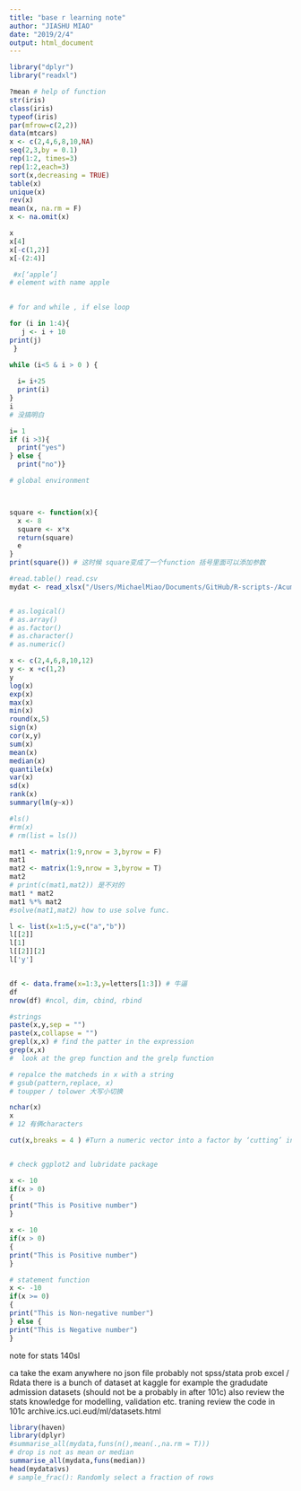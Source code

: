 ```yaml
---
title: "base r learning note"
author: "JIASHU MIAO"
date: "2019/2/4"
output: html_document
---
```

```r
library("dplyr")
library("readxl")
```
```r
?mean # help of function 
str(iris)
class(iris)
typeof(iris)
par(mfrow=c(2,2))
data(mtcars)
x <- c(2,4,6,8,10,NA)
seq(2,3,by = 0.1)
rep(1:2, times=3)
rep(1:2,each=3)
sort(x,decreasing = TRUE)
table(x)
unique(x)
rev(x)
mean(x, na.rm = F)
x <- na.omit(x)
```
```r
x
x[4]
x[-c(1,2)]
x[-(2:4)]

 #x[‘apple’]
# element with name apple

 
# for and while , if else loop

for (i in 1:4){
   j <- i + 10
print(j)
 }
```

```r
while (i<5 & i > 0 ) {
  
  i= i+25
  print(i)
}
i
# 没搞明白

```
```r
i= 1
if (i >3){
  print("yes")
} else {
  print("no")}

# global environment



square <- function(x){
  x <- 8
  square <- x*x
  return(square)
  e
}
print(square()) # 这时候 square变成了一个function 括号里面可以添加参数

```
```r
#read.table() read.csv 
mydat <- read_xlsx("/Users/MichaelMiao/Documents/GitHub/R-scripts-/Acumen_Data_Analysis_Exercise.xlsx",sheet = "Data")


# as.logical()
# as.array()
# as.factor()
# as.character()
# as.numeric()

x <- c(2,4,6,8,10,12)
y <- x +c(1,2)
y
log(x)
exp(x)
max(x)
min(x)
round(x,5)
sign(x)
cor(x,y)
sum(x)
mean(x)
median(x)
quantile(x)
var(x)
sd(x)
rank(x)
summary(lm(y~x))

```

```r
#ls()
#rm(x)
# rm(list = ls())

mat1 <- matrix(1:9,nrow = 3,byrow = F)
mat1
mat2 <- matrix(1:9,nrow = 3,byrow = T)
mat2
# print(c(mat1,mat2)) 是不对的
mat1 * mat2
mat1 %*% mat2
#solve(mat1,mat2) how to use solve func. 
```
```r
l <- list(x=1:5,y=c("a","b"))
l[[2]]
l[1]
l[[2]][2]
l['y']



```

```r

df <- data.frame(x=1:3,y=letters[1:3]) # 牛逼
df
nrow(df) #ncol, dim, cbind, rbind

```
```r
#strings 
paste(x,y,sep = "")
paste(x,collapse = "")
grepl(x,x) # find the patter in the expression 
grep(x,x)
#  look at the grep function and the grelp function

# repalce the matcheds in x with a string
# gsub(pattern,replace, x)
# toupper / tolower 大写小切换

nchar(x)
x
# 12 有俩characters

cut(x,breaks = 4 ) #Turn a numeric vector into a factor by ‘cutting’ into sections. ????????


# check ggplot2 and lubridate package

x <- 10
if(x > 0)
{
print("This is Positive number")
}

```

```r
x <- 10
if(x > 0)
{
print("This is Positive number")
}

```

```r
# statement function 
x <- -10
if(x >= 0)
{
print("This is Non-negative number")
} else {
print("This is Negative number")
}

```

note for stats 140sl 

ca take the exam anywhere 
no json file 
probably not spss/stata
prob excel / Rdata
there is a bunch of dataset at kaggle 
for example the gradudate admission datasets (should not be a probably in after 101c)
also review the stats knowledge for modelling, validation etc. traning
review the code in 101c
archive.ics.uci.eud/ml/datasets.html

```r
library(haven)
library(dplyr)
#summarise_all(mydata,funs(n(),mean(.,na.rm = T)))
# drop is not as mean or median 
summarise_all(mydata,funs(median))
head(mydata$vs)
# sample_frac(): Randomly select a fraction of rows
```





